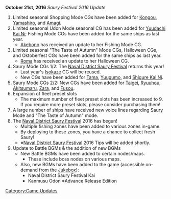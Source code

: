 {{UpdateBar|PrevDate = October 5 | PrevYear = 2016 | NextDate = November 4 | NextYear = 2016}}
'''October 21st, 2016''' ''Saury Festival 2016 Update''
#Limited seasonal Shopping Mode CGs have been added for [[Kongou]], [[Yamashiro]], and [[Amagi]].
#Limited seasonal Udon Mode seasonal CG has been added for [[Yuudachi#Second Remodel|Yuudachi Kai Ni]]; Fishing Mode CGs have been added for the same ships as last year.
#*[[Akebono]] has received an update to her Fishing Mode CG.
#Limited seasonal "The Taste of Autumn" Mode CGs, Halloween CGs, and Oktoberfest CGs have been added for the same ships as last year.
#*[[Roma]] has received an update to her Halloween CG.
#Saury Mode CGs 1/2: The [[Naval District Saury Festival]] returns this year!
#*Last year's [[Isokaze]] CG will be reused.
#*New CGs have been added for [[Tama]], [[Yuugumo]], and [[Shigure#Second upgrade|Shigure Kai Ni]].
#Saury Mode CGs 2/2: New CGs have been added for [[Taigei]], [[Ryuuhou]], [[Akitsumaru]], [[Zara]], and [[Fusou]].
#Expansion of fleet preset slots
#*The maximum number of fleet preset slots has been increased to 9. If you require more preset slots, please consider purchasing them!
#A large number of ships have received new voice lines regarding Saury Mode and "The Taste of Autumn" mode.
#The [[Naval District Saury Festival]] 2016 has begun!
#*Multiple fishing zones have been added to various zones in-game.
#*By deploying to these zones, you have a chance to collect fresh Saury!
#*※[[Naval District Saury Festival]] 2016 Tips will be added shortly.
#Update to Battle BGMs & the addition of new BGMs
#*New Battle BGMs have been added to certain nodes/maps.
#**These include boss nodes on various maps.
#*Also, new BGMs have been added to the game (accessible on-demand from the [[Jukebox]]):
#**Naval District Saury Festival Kai
#**Kanmusu Odon ※Advance Release Edition
[[Category:Game Updates]]